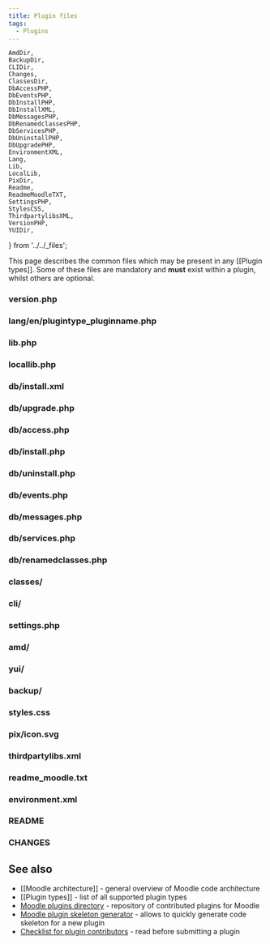 ```yaml
---
title: Plugin files
tags:
  - Plugins
---
```


    AmdDir,
    BackupDir,
    CLIDir,
    Changes,
    ClassesDir,
    DbAccessPHP,
    DbEventsPHP,
    DbInstallPHP,
    DbInstallXML,
    DbMessagesPHP,
    DbRenamedclassesPHP,
    DbServicesPHP,
    DbUninstallPHP,
    DbUpgradePHP,
    EnvironmentXML,
    Lang,
    Lib,
    LocalLib,
    PixDir,
    Readme,
    ReadmeMoodleTXT,
    SettingsPHP,
    StylesCSS,
    ThirdpartylibsXML,
    VersionPHP,
    YUIDir,
} from '../../_files';

<!-- markdownlint-disable MD033/no-inline-html -->

This page describes the common files which may be present in any [[Plugin types]]. Some of these files are mandatory and __must__ exist within a plugin, whilst others are optional.

### version.php

<VersionPHP />

### lang/en/plugintype_pluginname.php

<Lang />

### lib.php

<Lib />

### locallib.php

<LocalLib />

### db/install.xml

<DbInstallXML />

### db/upgrade.php

<DbUpgradePHP />

### db/access.php

<DbAccessPHP />

### db/install.php

<DbInstallPHP />

### db/uninstall.php

<DbUninstallPHP />

### db/events.php

<DbEventsPHP />

### db/messages.php

<DbMessagesPHP />

### db/services.php

<DbServicesPHP />

### db/renamedclasses.php

<DbRenamedclassesPHP />

### classes/

<ClassesDir />

### cli/

<CLIDir />

### settings.php

<SettingsPHP />

### amd/

<AmdDir />

### yui/

<YUIDir />

### backup/

<BackupDir />

### styles.css

<StylesCSS />

### pix/icon.svg

<PixDir />

### thirdpartylibs.xml

<ThirdpartylibsXML />

### readme_moodle.txt

<ReadmeMoodleTXT />

### environment.xml

<EnvironmentXML />

### README

<Readme />

### CHANGES

<Changes />

## See also

- [[Moodle architecture]] - general overview of Moodle code architecture
- [[Plugin types]] - list of all supported plugin types
- [Moodle plugins directory](https://moodle.org/plugins/) - repository of contributed plugins for Moodle
- [Moodle plugin skeleton generator](https://moodle.org/plugins/tool_pluginskel) - allows to quickly generate code skeleton for a new plugin
- [Checklist for plugin contributors](https://docs.moodle.org/dev/Plugin_contribution_checklist) - read before submitting a plugin
